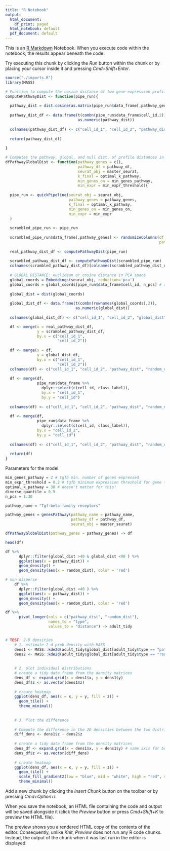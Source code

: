 ```yaml
---
title: "R Notebook"
output:
  html_document:
    df_print: paged
  html_notebook: default
  pdf_document: default
---
```


This is an [R Markdown](http://rmarkdown.rstudio.com) Notebook. When you execute code within the notebook, the results appear beneath the code. 

Try executing this chunk by clicking the *Run* button within the chunk or by placing your cursor inside it and pressing *Cmd+Shift+Enter*. 

```r
source("./imports.R")
library(MASS)
```

```r
# Function to compute the cosine distance of two gene expression profiles
computePathwayDist <- function(pipe_run){
  
  pathway_dist = dist.cosine(as.matrix(pipe_run$data_frame[,pathway_genes]))
  
  pathway_dist_df <- data.frame(t(combn(pipe_run$data_frame$cell_id,2)), 
                                as.numeric(pathway_dist))
  
  colnames(pathway_dist_df) <- c("cell_id_1", "cell_id_2", "pathway_dist")
  
  return(pathway_dist_df)
  
}

# Computes the pathway, global, and null dist. of profile distances in expressing cell types
dfPathwayGlobalDist <- function(pathway_genes = c(),
                                pathway_df = pathway_df,
                                seurat_obj = master_seurat,
                                k_final = optimal_k_pathway,
                                min_genes_on = min_genes_pathway,
                                min_expr = min_expr_threshold){
  
  pipe_run <- quickPipeline(seurat_obj = seurat_obj,
                            pathway_genes = pathway_genes,
                            k_final = optimal_k_pathway, 
                            min_genes_on = min_genes_on, 
                            min_expr = min_expr
  )
  
  scrambled_pipe_run <- pipe_run
  
  scrambled_pipe_run$data_frame[,pathway_genes] <- randomizeColumns(df = pipe_run$data_frame[,pathway_genes],
                                                                    pathway_genes = pathway_genes)
  
  real_pathway_dist_df <- computePathwayDist(pipe_run)
  
  scrambled_pathway_dist_df <- computePathwayDist(scrambled_pipe_run)
  colnames(scrambled_pathway_dist_df)[colnames(scrambled_pathway_dist_df) == 'pathway_dist'] <- 'random_dist'
  
  # GLOBAL DISTANCE: euclidean or cosine distance in PCA space
  global_coords = Embeddings(seurat_obj, reduction='pca')
  global_coords = global_coords[pipe_run$data_frame$cell_id, n_pcs] # already set row names as cell id
  
  global_dist = dist(global_coords)
  
  global_dist_df <- data.frame(t(combn(rownames(global_coords),2)), 
                               as.numeric(global_dist))
  
  colnames(global_dist_df) <- c("cell_id_1", "cell_id_2", "global_dist")

  df <- merge(x = real_pathway_dist_df, 
              y = scrambled_pathway_dist_df,
              by.x = c("cell_id_1", 
                       "cell_id_2"))
  
  df <- merge(x = df, 
              y = global_dist_df, 
              by.x = c("cell_id_1", 
                       "cell_id_2"))
  colnames(df) <- c("cell_id_1", "cell_id_2", "pathway_dist", "random_dist", "global_dist")
  
  df <- merge(df, 
              pipe_run$data_frame %>% 
                dplyr::select(c(cell_id, class_label)), 
                by.x = "cell_id_1", 
                by.y = "cell_id")
  
  colnames(df) <- c("cell_id_1", "cell_id_2", "pathway_dist", "random_dist", "global_dist", "class_label_id_1")
  
  df <- merge(df, 
              pipe_run$data_frame %>% 
                dplyr::select(c(cell_id, class_label)), 
              by.x = "cell_id_2", 
              by.y = "cell_id")
  
  colnames(df) <- c("cell_id_1", "cell_id_2", "pathway_dist", "random_dist", "global_dist", "class_label_id_1", "class_label_id_2")
  
  return(df)
}

```

Parameters for the model
```r
min_genes_pathway = 2 # tgfb min. number of genes expressed
min_expr_threshold = 0.2 # tgfb minimum expression threshold for gene to be on
optimal_k_pathway = 30 # doesn't matter for this!
diverse_quantile = 0.9
n_pcs = 1:30

pathway_name = "Tgf-beta family receptors"

pathway_genes = genesPathway(pathway_name = pathway_name,
                             pathway_df = pathway_df,
                             seurat_obj = master_seurat)

dfPathwayGlobalDist(pathway_genes = pathway_genes) -> df

head(df)
```
```r
df %>% 
      dplyr::filter(global_dist >40 & global_dist <90 ) %>%  
      ggplot(aes(x = pathway_dist)) + 
      geom_density() + 
      geom_density(aes(x = random_dist), color = 'red')
```

```r
# non disperse
    df %>% 
      dplyr::filter(global_dist <40 ) %>%  
      ggplot(aes(x = pathway_dist)) + 
      geom_density() + 
      geom_density(aes(x = random_dist), color = 'red')
```
```r

df %>% 
      pivot_longer(cols = c("pathway_dist", "random_dist"), 
                   names_to = "type", 
                   values_to = "distance") -> adult_tidy


# TEST: 2-D densities 
    # 1. estimate 2-d prob density with MASS
    dens1 <- MASS::kde2d(adult_tidy$global_dist[adult_tidy$type == "pathway_dist"], adult_tidy$distance[adult_tidy$type == "pathway_dist"], n = 100)
    dens2 <- MASS::kde2d(adult_tidy$global_dist[adult_tidy$type == "random_dist"], adult_tidy$distance[adult_tidy$type == "random_dist"], n = 100)
    
    
    # 2. plot individual distributions 
    # create a tidy data frame from the density matrices
    dens_df <- expand.grid(x = dens1$x, y = dens1$y)
    dens_df$z <- as.vector(dens1$z)
    
    # create heatmap
    ggplot(dens_df, aes(x = x, y = y, fill = z)) +
      geom_tile() +    
      theme_minimal()
    
    
    # 3. Plot the difference 
    
    # Compute the difference in the 2D densities between the two distributions
    diff_dens <- dens1$z - dens2$z
    
    # create a tidy data frame from the density matrices
    dens_df <- expand.grid(x = dens1$x, y = dens1$y) # same axis for both
    dens_df$z <- as.vector(diff_dens)
    
    # create heatmap
    ggplot(dens_df, aes(x = x, y = y, fill = z)) +
      geom_tile() +
      scale_fill_gradient2(low = "blue", mid = "white", high = "red", midpoint = median(dens_df$z)) +
      theme_minimal()
```

Add a new chunk by clicking the *Insert Chunk* button on the toolbar or by pressing *Cmd+Option+I*.

When you save the notebook, an HTML file containing the code and output will be saved alongside it (click the *Preview* button or press *Cmd+Shift+K* to preview the HTML file). 

The preview shows you a rendered HTML copy of the contents of the editor. Consequently, unlike *Knit*, *Preview* does not run any R code chunks. Instead, the output of the chunk when it was last run in the editor is displayed.

